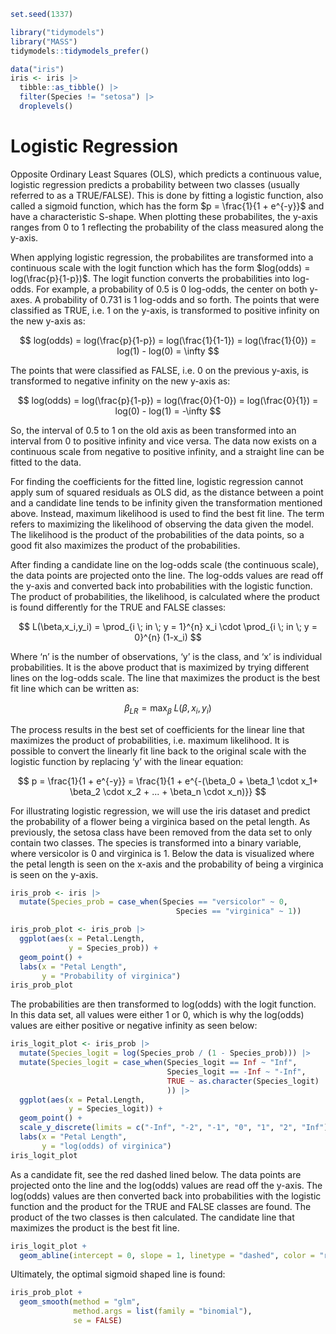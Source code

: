 ```r
set.seed(1337)

library("tidymodels")
library("MASS")
tidymodels::tidymodels_prefer()

data("iris")
iris <- iris |>
  tibble::as_tibble() |> 
  filter(Species != "setosa") |> 
  droplevels()
```

# Logistic Regression
Opposite Ordinary Least Squares (OLS), which predicts a continuous value, logistic regression predicts a probability between two classes (usually referred to as a TRUE/FALSE). This is done by fitting a logistic function, also called a sigmoid function, which has the form $p = \frac{1}{1 + e^{-y}}$ and have a characteristic S-shape. When plotting these probabilites, the y-axis ranges from 0 to 1 reflecting the probability of the class measured along the y-axis.

When applying logistic regression, the probabilites are transformed into a continuous scale with the logit function which has the form $log(odds) = log(\frac{p}{1-p})$. The logit function converts the probabilities into log-odds. For example, a probability of 0.5 is 0 log-odds, the center on both y-axes. A probability of 0.731 is 1 log-odds and so forth. The points that were classified as TRUE, i.e. 1 on the y-axis, is transformed to positive infinity on the new y-axis as:

$$
log(odds) = log(\frac{p}{1-p}) = log(\frac{1}{1-1}) = log(\frac{1}{0}) = log(1) - log(0) = \infty
$$

The points that were classified as FALSE, i.e. 0 on the previous y-axis, is transformed to negative infinity on the new y-axis as:

$$
log(odds) = log(\frac{p}{1-p}) = log(\frac{0}{1-0}) = log(\frac{0}{1}) = log(0) - log(1) = -\infty
$$

So, the interval of 0.5 to 1 on the old axis as been transformed into an interval from 0 to positive infinity and vice versa. The data now exists on a continuous scale from negative to positive infinity, and a straight line can be fitted to the data.

For finding the coefficients for the fitted line, logistic regression cannot apply sum of squared residuals as OLS did, as the distance between a point and a candidate line tends to be infinity given the transformation mentioned above. Instead, maximum likelihood is used to find the best fit line. The term refers to maximizing the likelihood of observing the data given the model. The likelihood is the product of the probabilities of the data points, so a good fit also maximizes the product of the probabilities.

After finding a candidate line on the log-odds scale (the continuous scale), the data points are projected onto the line. The log-odds values are read off the y-axis and converted back into probabilities with the logistic function. The product of probabilities, the likelihood, is calculated where the product is found differently for the TRUE and FALSE classes:

$$
L(\beta,x_i,y_i) = \prod_{i \; in \; y = 1}^{n} x_i \cdot \prod_{i \; in \; y = 0}^{n} (1-x_i)
$$

Where 'n' is the number of observations, 'y' is the class, and 'x' is individual probabilities. It is the above product that is maximized by trying different lines on the log-odds scale. The line that maximizes the product is the best fit line which can be written as:

$$
\beta_{LR} = \max_{\beta} \; L(\beta,x_i,y_i)
$$

The process results in the best set of coefficients for the linear line that maximizes the product of probabilities, i.e. maximum likelihood. It is possible to convert the linearly fit line back to the original scale with the logistic function by replacing 'y' with the linear equation:

$$
p = \frac{1}{1 + e^{-y}} = \frac{1}{1 + e^{-(\beta_0 + \beta_1 \cdot x_1+ \beta_2 \cdot x_2 + ... + \beta_n \cdot x_n)}}
$$

For illustrating logistic regression, we will use the iris dataset and predict the probability of a flower being a virginica based on the petal length. As previously, the setosa class have been removed from the data set to only contain two classes. The species is transformed into a binary variable, where versicolor is 0 and virginica is 1. Below the data is visualized where the petal length is seen on the x-axis and the probability of being a virginica is seen on the y-axis.

```r
iris_prob <- iris |>
  mutate(Species_prob = case_when(Species == "versicolor" ~ 0,
                                     Species == "virginica" ~ 1))

iris_prob_plot <- iris_prob |>
  ggplot(aes(x = Petal.Length,
             y = Species_prob)) +
  geom_point() +
  labs(x = "Petal Length",
       y = "Probability of virginica")
iris_prob_plot
```

The probabilities are then transformed to log(odds) with the logit function. In this data set, all values were either 1 or 0, which is why the log(odds) values are either positive or negative infinity as seen below:
```r
iris_logit_plot <- iris_prob |> 
  mutate(Species_logit = log(Species_prob / (1 - Species_prob))) |> 
  mutate(Species_logit = case_when(Species_logit == Inf ~ "Inf",
                                   Species_logit == -Inf ~ "-Inf",
                                   TRUE ~ as.character(Species_logit)
                                   )) |>
  ggplot(aes(x = Petal.Length,
             y = Species_logit)) +
  geom_point() +
  scale_y_discrete(limits = c("-Inf", "-2", "-1", "0", "1", "2", "Inf")) +
  labs(x = "Petal Length",
       y = "log(odds) of virginica")
iris_logit_plot
```

As a candidate fit, see the red dashed lined below. The data points are projected onto the line and the log(odds) values are read off the y-axis. The log(odds) values are then converted back into probabilities with the logistic function and the product for the TRUE and FALSE classes are found. The product of the two classes is then calculated. The candidate line that maximizes the product is the best fit line.

```r
iris_logit_plot +
  geom_abline(intercept = 0, slope = 1, linetype = "dashed", color = "red")
```

Ultimately, the optimal sigmoid shaped line is found:

```r
iris_prob_plot +
  geom_smooth(method = "glm",
              method.args = list(family = "binomial"),
              se = FALSE)
```